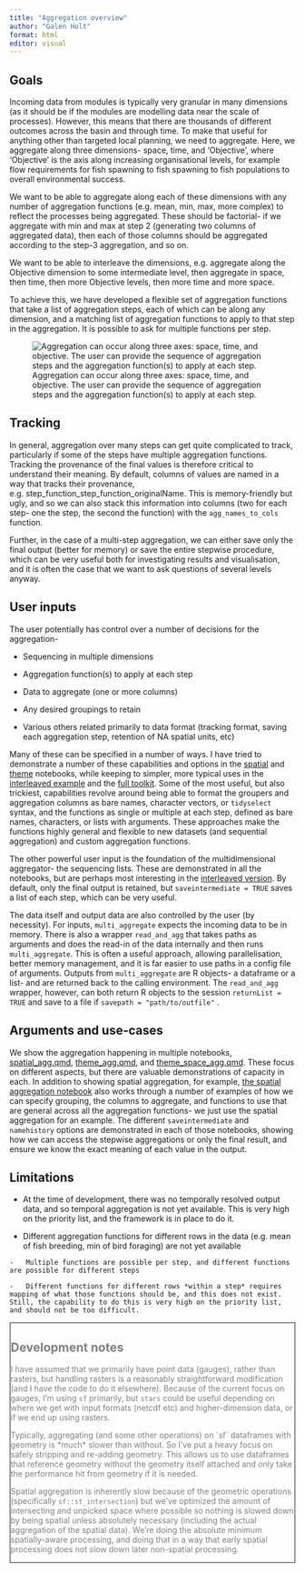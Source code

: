 ```yaml
---
title: "Aggregation overview"
author: "Galen Holt"
format: html
editor: visual
---
```


## Goals

Incoming data from modules is typically very granular in many dimensions (as it should be if the modules are modelling data near the scale of processes). However, this means that there are thousands of different outcomes across the basin and through time. To make that useful for anything other than targeted local planning, we need to aggregate. Here, we aggregate along three dimensions- space, time, and 'Objective', where 'Objective' is the axis along increasing organisational levels, for example flow requirements for fish spawning to fish spawning to fish populations to overall environmental success.

We want to be able to aggregate along each of these dimensions with any number of aggregation functions (e.g. mean, min, max, more complex) to reflect the processes being aggregated. These should be factorial- if we aggregate with min and max at step 2 (generating two columns of aggregated data), then each of those columns should be aggregated according to the step-3 aggregation, and so on.

We want to be able to interleave the dimensions, e.g. aggregate along the Objective dimension to some intermediate level, then aggregate in space, then time, then more Objective levels, then more time and more space.

To achieve this, we have developed a flexible set of aggregation functions that take a list of aggregation steps, each of which can be along any dimension, and a matching list of aggregation functions to apply to that step in the aggregation. It is possible to ask for multiple functions per step.

![Aggregation can occur along three axes: space, time, and objective. The user can provide the sequence of aggregation steps and the aggregation function(s) to apply at each step.](images/aggregation.jpg)

## Tracking

In general, aggregation over many steps can get quite complicated to track, particularly if some of the steps have multiple aggregation functions. Tracking the provenance of the final values is therefore critical to understand their meaning. By default, columns of values are named in a way that tracks their provenance, e.g. step_function_step_function_originalName. This is memory-friendly but ugly, and so we can also stack this information into columns (two for each step- one the step, the second the function) with the `agg_names_to_cols` function.

Further, in the case of a multi-step aggregation, we can either save only the final output (better for memory) or save the entire stepwise procedure, which can be very useful both for investigating results and visualisation, and it is often the case that we want to ask questions of several levels anyway.

## User inputs

The user potentially has control over a number of decisions for the aggregation-

-   Sequencing in multiple dimensions

-   Aggregation function(s) to apply at each step

-   Data to aggregate (one or more columns)

-   Any desired groupings to retain

-   Various others related primarily to data format (tracking format, saving each aggregation step, retention of NA spatial units, etc)

Many of these can be specified in a number of ways. I have tried to demonstrate a number of these capabilities and options in the [spatial](spatial_agg.qmd) and [theme](theme_agg.qmd) notebooks, while keeping to simpler, more typical uses in the [interleaved example](theme_space_agg.qmd) and the [full toolkit](../full_toolkit/full_toolkit_overview.qmd). Some of the most useful, but also trickiest, capabilities revolve around being able to format the groupers and aggregation columns as bare names, character vectors, or `tidyselect` syntax, and the functions as single or multiple at each step, defined as bare names, characters, or lists with arguments. These approaches make the functions highly general and flexible to new datasets (and sequential aggregation) and custom aggregation functions.

The other powerful user input is the foundation of the multidimensional aggregator- the sequencing lists. These are demonstrated in all the notebooks, but are perhaps most interesting in the [interleaved version](theme_space_agg.qmd). By default, only the final output is retained, but `saveintermediate = TRUE` saves a list of each step, which can be very useful.

The data itself and output data are also controlled by the user (by necessity). For inputs, `multi_aggregate` expects the incoming data to be in memory. There is also a wrapper `read_and_agg` that takes paths as arguments and does the read-in of the data internally and then runs `multi_aggregate`. This is often a useful approach, allowing parallelisation, better memory management, and it is far easier to use paths in a config file of arguments. Outputs from `multi_aggregate` are R objects- a dataframe or a list- and are returned back to the calling environment. The `read_and_agg` wrapper, however, can both return R objects to the session `returnList = TRUE` and save to a file if `savepath = "path/to/outfile"` .

## Arguments and use-cases

We show the aggregation happening in multiple notebooks, [spatial_agg.qmd](spatial_agg.qmd), [theme_agg.qmd](theme_agg.qmd), and [theme_space_agg.qmd](theme_space_agg.qmd). These focus on different aspects, but there are valuable demonstrations of capacity in each. In addition to showing spatial aggregation, for example, [the spatial aggregation notebook](spatial_agg.qmd) also works through a number of examples of how we can specify grouping, the columns to aggregate, and functions to use that are general across all the aggregation functions- we just use the spatial aggregation for an example. The different `saveintermediate` and `namehistory` options are demonstrated in each of those notebooks, showing how we can access the stepwise aggregations or only the final result, and ensure we know the exact meaning of each value in the output.

## Limitations

-   At the time of development, there was no temporally resolved output data, and so temporal aggregation is not yet available. This is very high on the priority list, and the framework is in place to do it.

-   Different aggregation functions for different rows in the data (e.g. mean of fish breeding, min of bird foraging) are not yet available

<!-- -->

```         
-   Multiple functions are possible per step, and different functions are possible for different steps

-   Different functions for different rows *within a step* requires mapping of what those functions should be, and this does not exist. Still, the capability to do this is very high on the priority list, and should not be too difficult.
```

::: {#dev-notes style="border: 2px solid gray; color: gray"}
## Development notes

I have assumed that we primarily have point data (gauges), rather than rasters, but handling rasters is a reasonably straightforward modification (and I have the code to do it elsewhere). Because of the current focus on gauges, I'm using `sf` primarily, but `stars` could be useful depending on where we get with input formats (netcdf etc) and higher-dimension data, or if we end up using rasters.

Typically, aggregating (and some other operations) on \`sf\` dataframes with geometry is \*much\* slower than without. So I've put a heavy focus on safely stripping and re-adding geometry. This allows us to use dataframes that reference geometry without the geometry itself attached and only take the performance hit from geometry if it is needed.

Spatial aggregation is inherently slow because of the geometric operations (specifically `sf::st_intersection`) but we've optimized the amount of intersecting and unpicked space where possible so nothing is slowed down by being spatial unless absolutely necessary (including the actual aggregation of the spatial data). We're doing the absolute minimum spatially-aware processing, and doing that in a way that early spatial processing does not slow down later non-spatial processing.
:::
